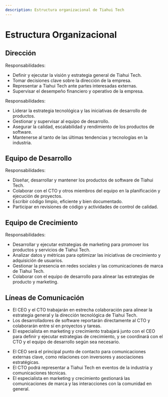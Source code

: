 ```yaml
---
description: Estructura organizacional de Tiahui Tech
---
```



# Estructura Organizacional

## Dirección

<Admonition type="info" icon="👨‍💼" title="Director Ejecutivo (CEO)">
  <p>Responsabilidades:</p>
  <ul>
    <li>Definir y ejecutar la visión y estrategia general de Tiahui Tech.</li>
    <li>Tomar decisiones clave sobre la dirección de la empresa.</li>
    <li>Representar a Tiahui Tech ante partes interesadas externas.</li>
    <li>Supervisar el desempeño financiero y operativo de la empresa.</li>
  </ul>
</Admonition>

<Admonition type="info" icon="👨‍💼" title="Director de Tecnología (CTO)">
  <p>Responsabilidades:</p>
  <ul>
    <li>Liderar la estrategia tecnológica y las iniciativas de desarrollo de productos.</li>
    <li>Gestionar y supervisar al equipo de desarrollo.</li>
    <li>Asegurar la calidad, escalabilidad y rendimiento de los productos de software.</li>
    <li>Mantenerse al tanto de las últimas tendencias y tecnologías en la industria.</li>
  </ul>
</Admonition>

## Equipo de Desarrollo

<Admonition type="success" icon="👨‍💻" title="Desarrolladores de Software">
  <p>Responsabilidades:</p>
  <ul>
    <li>Diseñar, desarrollar y mantener los productos de software de Tiahui Tech.</li>
    <li>Colaborar con el CTO y otros miembros del equipo en la planificación y ejecución de proyectos.</li>
    <li>Escribir código limpio, eficiente y bien documentado.</li>
    <li>Participar en revisiones de código y actividades de control de calidad.</li>
  </ul>
</Admonition>

## Equipo de Crecimiento

<Admonition type="note" icon="📈" title="Especialista en Marketing y Crecimiento">
  <p>Responsabilidades:</p>
  <ul>
    <li>Desarrollar y ejecutar estrategias de marketing para promover los productos y servicios de Tiahui Tech.</li>
    <li>Analizar datos y métricas para optimizar las iniciativas de crecimiento y adquisición de usuarios.</li>
    <li>Gestionar la presencia en redes sociales y las comunicaciones de marca de Tiahui Tech.</li>
    <li>Colaborar con el equipo de desarrollo para alinear las estrategias de producto y marketing.</li>
  </ul>
</Admonition>

## Líneas de Comunicación

<Admonition type="tip" icon="📞" title="Comunicación Interna">
  <ul>
    <li>El CEO y el CTO trabajarán en estrecha colaboración para alinear la estrategia general y la dirección tecnológica de Tiahui Tech.</li>
    <li>Los desarrolladores de software reportarán directamente al CTO y colaborarán entre sí en proyectos y tareas.</li>
    <li>El especialista en marketing y crecimiento trabajará junto con el CEO para definir y ejecutar estrategias de crecimiento, y se coordinará con el CTO y el equipo de desarrollo según sea necesario.</li>
  </ul>
</Admonition>

<Admonition type="tip" icon="🌐" title="Comunicación Externa">
  <ul>
    <li>El CEO será el principal punto de contacto para comunicaciones externas clave, como relaciones con inversores y asociaciones estratégicas.</li>
    <li>El CTO podrá representar a Tiahui Tech en eventos de la industria y comunicaciones técnicas.</li>
    <li>El especialista en marketing y crecimiento gestionará las comunicaciones de marca y las interacciones con la comunidad en general.</li>
  </ul>
</Admonition>